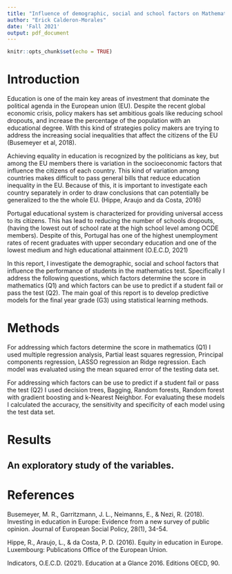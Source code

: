 ```yaml
---
title: "Influence of demographic, social and school factors on Mathematics performance"
author: "Erick Calderon-Morales"
date: 'Fall 2021'
output: pdf_document
---
```


```r
knitr::opts_chunk$set(echo = TRUE)
```

# Introduction

Education is one of the main key areas of investment that dominate the political agenda in the European union (EU).  Despite the recent global economic crisis, policy makers has set ambitious goals like reducing school dropouts, and increase the percentage of the population with an educational degree. With this kind of strategies policy makers are trying to address the increasing social inequalities that affect the citizens of the EU (Busemeyer et al, 2018).

Achieving equality in education is recognized by the politicians as key, but among the EU members there is variation in the socioeconomic factors that influence the citizens of each country. This kind of variation among countries makes difficult to pass general bills that reduce education inequality in the EU. Because of this, it is important to investigate each country separately in order to draw conclusions that can potentially be generalized to the the whole EU. (Hippe, Araujo and da Costa, 2016)

Portugal educational system is characterized for providing universal access to its citizens. This has lead to reducing the number of schools dropouts, (having the lowest out of school rate at the high school level among OCDE members). Despite of this, Portugal has one of the highest unemployment rates of recent graduates with upper secondary education and one of the lowest medium and high educational attainment (O.E.C.D, 2021)

In this report, I investigate the demographic, social and school factors that influence the performance of students in the mathematics test. Specifically I address the following questions, which factors determine the score in mathematics (Q1) and which factors can be use to predict if a student fail or pass the test (Q2). The main goal of this report is to develop predictive models for the final year grade (G3) using statistical learning methods.  


# Methods
For addressing which factors determine the score in mathematics (Q1) I used multiple regression analysis, Partial least squares regression, Principal components regression, LASSO regression an Ridge regression. Each model was evaluated using the mean squared error of the testing data set.

For addressing which factors can be use to predict if a student fail or pass the test (Q2) I used decision trees, Bagging, Random forests, Random forest with gradient boosting and k-Nearest Neighbor. For evaluating these models I calculated the accuracy, the sensitivity and specificity of each model using the test data set. 


# Results 

## An exploratory study of the variables.





# References

Busemeyer, M. R., Garritzmann, J. L., Neimanns, E., & Nezi, R. (2018). Investing in education in Europe: Evidence from a new survey of public opinion. Journal of European Social Policy, 28(1), 34-54.

Hippe, R., Araujo, L., & da Costa, P. D. (2016). Equity in education in Europe. Luxembourg: Publications Office of the European Union.

Indicators, O.E.C.D. (2021). Education at a Glance 2016. Editions OECD, 90.
